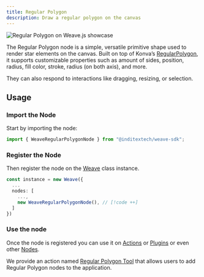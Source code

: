 ```yaml
---
title: Regular Polygon
description: Draw a regular polygon on the canvas
---
```


![Regular Polygon on Weave.js showcase](/images/nodes/regular-polygon.png)

The Regular Polygon node is a simple, versatile primitive shape used to render star
elements on the canvas. Built on top of Konva’s [RegularPolygon](https://konvajs.org/api/Konva.RegularPolygon.html),
it supports customizable properties such as amount of sides, position, radius, fill color, stroke, radius (on both axis),
and more.

They can also respond to interactions like dragging, resizing,
or selection.

## Usage

<div className="fd-steps">

<div className="[&_h3]:fd-step">

### Import the Node

Start by importing the node:

```ts
import { WeaveRegularPolygonNode } from "@inditextech/weave-sdk";
```

</div>

<div className='[&_h3]:fd-step'>

### Register the Node

Then register the node on the [Weave](/docs/sdk/api-reference/weave) class instance.

```ts
const instance = new Weave({
  ...
  nodes: [
    ...,
    new WeaveRegularPolygonNode(), // [!code ++]
  ]
})
```

</div>

<div className='[&_h3]:fd-step'>

### Use the node

Once the node is registered you can use it on [Actions](/docs/main/build/actions) or
[Plugins](/docs/main/build/plugins) or even other [Nodes](/docs/main/build/nodes).

We provide an action named [Regular Polygon Tool](/docs/main/build/actions/regular-polygon-tool) that
allows users to add Regular Polygon nodes to the application.

</div>

</div>

